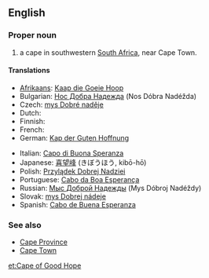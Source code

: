 {{wikipedia}}
==English==

===Proper noun===
{{en-proper noun}}

# a cape in southwestern [[South Africa]], near Cape Town.

====Translations====
{{trans-top|a cape in southwestern South Africa}}
* [[Afrikaans]]: [[Kaap die Goeie Hoop]]
* Bulgarian: [[Нос Добра Надежда]] (Nos Dóbra Nadéžda) {{m}}
* Czech: [[mys Dobré naděje]] {{m}}
* Dutch: {{t+|nl|Kaap de Goede Hoop}}
* Finnish: {{t-|fi|Hyväntoivonniemi}}
* French: {{t+|fr|cap de Bonne-Espérance|m}}
* German: [[Kap der Guten Hoffnung]] {{n}}
{{trans-mid}}
* Italian: [[Capo di Buona Speranza]] {{m}}
* Japanese: [[喜望峰]] (きぼうほう, kibō-hō)
* Polish: [[Przylądek Dobrej Nadziei]] {{m}}
* Portuguese: [[Cabo da Boa Esperança]] {{m}}
* Russian: [[Мыс Доброй Надежды]] (Mys Dóbroj Nadéždy) {{m}}
* Slovak: [[mys Dobrej nádeje]] {{m}}
* Spanish: [[Cabo de Buena Esperanza]] {{m}}
{{trans-bottom}}

===See also===
* [[Cape Province]]
* [[Cape Town]]

[[et:Cape of Good Hope]]